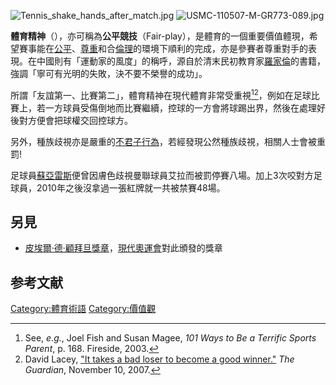 {{Expand|time=2018-12-12T07:36:04+00:00}}
[[File:Tennis_shake_hands_after_match.jpg|right]]
[[Image:USMC-110507-M-GR773-089.jpg|right]]

'''體育精神'''（{{lang-en|Sportsmanship}}），亦可稱為'''公平競技'''（Fair-play），是體育的一個重要價值體現，希望賽事能在[[公平|公平]]、[[尊重|尊重]]和合[[倫理|倫理]]的環境下順利的完成，亦是參賽者尊重對手的表現。在中國則有「運動家的風度」的稱呼，源自於清末民初教育家[[羅家倫|羅家倫]]的書籍，強調「寧可有光明的失敗，決不要不榮譽的成功」。

所謂「友誼第一、比賽第二」，體育精神在現代體育非常受重視<ref>See, ''e.g.'', Joel Fish and Susan Magee, ''101 Ways to Be a Terrific Sports Parent'', p. 168. Fireside, 2003.</ref><ref>David Lacey, [http://blogs.guardian.co.uk/sport/2007/11/10/it_takes_a_bad_loser_to_become.html "It takes a bad loser to become a good winner."] {{Wayback|url=http://blogs.guardian.co.uk/sport/2007/11/10/it_takes_a_bad_loser_to_become.html |date=20080113021424 }} ''The Guardian'', November 10, 2007.</ref>，例如在足球比賽上，若一方球員受傷倒地而比賽繼續，控球的一方會將球踢出界，然後在處理好後對方便會把球權交回控球方。

另外，種族歧視亦是嚴重的[[不君子行為|不君子行為]]，若經發現公然種族歧視，相關人士會被重罰!

足球員[[路易斯·阿尔贝托·苏亚雷斯|蘇亞雷斯]]便曾因膚色歧視曼聯球員艾拉而被罰停賽八場。加上3次咬對方足球員，2010年之後沒拿過一張紅牌就一共被禁賽48場。

== 另見 ==
*[[皮埃爾·德·顧拜旦獎章|皮埃爾·德·顧拜旦獎章]]，[[奥林匹克运动会|現代奧運會]]對此頒發的獎章

== 参考文献 ==
{{Reflist}}

{{Authority control}}
{{sport-stub}}

[[Category:體育術語|Category:體育術語]]
[[Category:價值觀|Category:價值觀]]